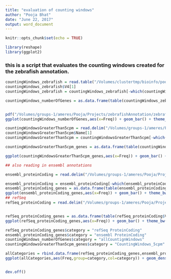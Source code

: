 ```yaml
---
title: "evaluation of counting windows"
author: "Pooja Bhat"
date: "June 22, 2017"
output: word_document
---
```


```r
knitr::opts_chunk$set(echo = TRUE)
```



```r
library(reshape)
library(ggplot2)
```

### this is a script that evaluates the counting windows created for the zebrafish annotation. 

```r

countingWindows_zebrafish = read.table("/Volumes/clustertmp/bioinfo/pooja/SLAMannotation/dr/output/final90percent/allAnnotations.bed",stringsAsFactors = F,sep = "\t")
countingWindows_zebrafish$V4[1]
countingWindows_zebrafish = countingWindows_zebrafish[-which(countingWindows_zebrafish$V4 == ""),]

countingWindows_numberOfGenes = as.data.frame(table(countingWindows_zebrafish$V4))


pdf("/Volumes/groups-1/ameres/Pooja/Projects/zebrafishAnnotation/zebrafish_analysis/plots/numberOfoCountingWindowsPerGene.pdf")
ggplot(countingWindows_numberOfGenes,aes(x=Freq)) + geom_bar() + theme_bw() + xlab("number of counting windows") + ylab("Number of genes")+ geom_text(stat='count',aes(label=..count..),vjust=-1) + ggtitle(paste0("For all counting windows (#CountingWindows",nrow(countingWindows_zebrafish),",","#Genes=",nrow(countingWindows_numberOfGenes),")"))+scale_x_discrete(limits=c(1:10))

countingWindowsGreaterThan5cpm = read.delim("/Volumes/groups-1/ameres/Pooja/Projects/zebrafishAnnotation/zebrafish_analysis/importantDataframes/countingWindowsGreaterThan5cpm.bed",sep="\t",stringsAsFactors = F) 
countingWindowsGreaterThan5cpm$Name[1]
countingWindowsGreaterThan5cpm = countingWindowsGreaterThan5cpm[-which(countingWindowsGreaterThan5cpm$Name == ""),]

countingWindowsGreaterThan5cpm_genes = as.data.frame(table(countingWindowsGreaterThan5cpm$Name))

ggplot(countingWindowsGreaterThan5cpm_genes,aes(x=Freq)) + geom_bar() + theme_bw() + xlab("number of counting windows") + ylab("Number of genes")+ geom_text(stat='count',aes(label=..count..),vjust=-1) + ggtitle(paste0("greater than 5cpm (#CountingWindows=",nrow(countingWindowsGreaterThan5cpm),",","#Genes=",nrow(countingWindowsGreaterThan5cpm_genes),")"))+scale_x_discrete(limits=c(1:max(countingWindowsGreaterThan5cpm_genes$Freq)))

## also reading in ensembl annotations 

ensembl_proteinCoding = read.delim("/Volumes/groups-1/ameres/Pooja/Projects/zebrafishAnnotation/dr10/ensembl_dr10_Ensembl_Genes_88/proteinCoding_annotatedUTRs.bed",stringsAsFactors = F,sep="\t",header=F)

ensembl_proteinCoding = ensembl_proteinCoding[-which(ensembl_proteinCoding$V4 ==""),]
ensembl_proteinCoding_genes = as.data.frame(table(ensembl_proteinCoding$V4))
ggplot(ensembl_proteinCoding_genes,aes(x=Freq)) + geom_bar() + theme_bw() + xlab("number of counting windows") + ylab("Number of genes")+ geom_text(stat='count',aes(label=..count..),vjust=-1) + ggtitle(paste0("ensembl proteinCoding (#transcripts=",nrow(ensembl_proteinCoding),",","#Genes=",nrow(ensembl_proteinCoding_genes),")"))+scale_x_discrete(limits=c(1:max(ensembl_proteinCoding_genes$Freq)))
## refSeq
refSeq_proteinCoding = read.delim("/Volumes/groups-1/ameres/Pooja/Projects/zebrafishAnnotation/dr10/refSeq_dr10_GRCh38_20170504/processed/refSeq_mrna_utrsPresent.bed",stringsAsFactors = F,sep="\t",header=F)


refSeq_proteinCoding_genes = as.data.frame(table(refSeq_proteinCoding$V4))
ggplot(refSeq_proteinCoding_genes,aes(x=Freq)) + geom_bar() + theme_bw() + xlab("number of counting windows") + ylab("Number of genes")+ geom_text(stat='count',aes(label=..count..),vjust=-1) + ggtitle(paste0("refSeq proteinCoding (#transcripts=",nrow(refSeq_proteinCoding),",","#Genes=",nrow(refSeq_proteinCoding_genes),")"))+scale_x_discrete(limits=c(1:max(refSeq_proteinCoding_genes$Freq)))

refSeq_proteinCoding_genes$category = "refSeq ProteinCoding"
ensembl_proteinCoding_genes$category = "ensembl ProteinCoding"
countingWindows_numberOfGenes$category = "allCountignWindows"
countingWindowsGreaterThan5cpm_genes$category = "CountingWindows_5cpm"

allCategories = rbind.data.frame(refSeq_proteinCoding_genes,ensembl_proteinCoding_genes,countingWindowsGreaterThan5cpm_genes,countingWindows_numberOfGenes)
ggplot(allCategories,aes(Freq,group=category,col=category)) + geom_density() + scale_x_discrete(limits = c(1:10)) + xlim(c(1,10))


dev.off()

```
